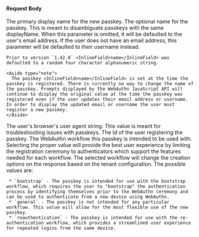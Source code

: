 
#### Request Body

<APIBlock>
  <APIField name="displayName" type="String" required>
    The primary display name for the new passkey.
  </APIField>

  <APIField name="name" type="String" optional>
    The optional name for the passkey. This is meant to disambiguate passkeys with the same <InlineField>displayName</InlineField>. When this parameter is omitted, it will be defaulted to the user's email address. If the user does not have an email address, this parameter will be defaulted to their username instead.

    Prior to version `1.42.0` <InlineField>name</InlineField> was defaulted to a random four character alphanumeric string.

    <Aside type="note">
      The passkey <InlineField>name</InlineField> is set at the time the passkey is registered. There is currently no way to change the name of the passkey. Prompts displayed by the WebAuthn JavaScript API will continue to display the original value at the time the passkey was registered even if the user updates their email address or username. In order to display the updated email or username the user must register a new passkey.
    </Aside>
  </APIField>

  <APIField name="userAgent" type="String" optional>
    The user's browser's user agent string. This value is meant for troubleshooting issues with passkeys.
  </APIField>

  <APIField name="userId" type="UUID" required>
    The Id of the user registering the passkey.
  </APIField>

  <APIField name="workflow" type="String" required>
    The WebAuthn workflow this passkey is intended to be used with. Selecting the proper value will provide the best user experience by limiting the registration ceremony to authenticators which support the features needed for each workflow. The selected workflow will change the creation options on the response based on the tenant configuration. The possible values are:

     * `bootstrap` - The passkey is intended for use with the bootstrap workflow, which requires the user to "bootstrap" the authentication process by identifying themselves prior to the WebAuthn ceremony and can be used to authenticate from a new device using WebAuthn.
     * `general` - The passkey is not intended for any particular workflow. This value will allow for the most flexible use of the new passkey.
     * `reauthentication` - The passkey is intended for use with the re-authentication workflow, which provides a streamlined user experience for repeated logins from the same device.
  </APIField>
</APIBlock>

<JSON title="Example Request JSON" src="webauthn/register-start-request.json" />
